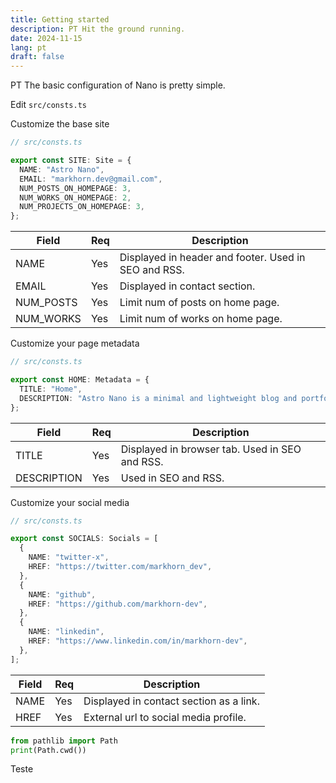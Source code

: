 ```yaml
---
title: Getting started
description: PT Hit the ground running.
date: 2024-11-15
lang: pt
draft: false
---
```


PT The basic configuration of Nano is pretty simple.

Edit `src/consts.ts`

Customize the base site

```ts
// src/consts.ts

export const SITE: Site = {
  NAME: "Astro Nano",
  EMAIL: "markhorn.dev@gmail.com",
  NUM_POSTS_ON_HOMEPAGE: 3,
  NUM_WORKS_ON_HOMEPAGE: 2,
  NUM_PROJECTS_ON_HOMEPAGE: 3,
};
```

| Field     | Req | Description                                          |
| --------- | --- | ---------------------------------------------------- |
| NAME      | Yes | Displayed in header and footer. Used in SEO and RSS. |
| EMAIL     | Yes | Displayed in contact section.                        |
| NUM_POSTS | Yes | Limit num of posts on home page.                     |
| NUM_WORKS | Yes | Limit num of works on home page.                     |

Customize your page metadata

```ts
// src/consts.ts

export const HOME: Metadata = {
  TITLE: "Home",
  DESCRIPTION: "Astro Nano is a minimal and lightweight blog and portfolio.",
};
```

| Field       | Req | Description                                    |
| ----------- | --- | ---------------------------------------------- |
| TITLE       | Yes | Displayed in browser tab. Used in SEO and RSS. |
| DESCRIPTION | Yes | Used in SEO and RSS.                           |

Customize your social media

```ts
// src/consts.ts

export const SOCIALS: Socials = [
  {
    NAME: "twitter-x",
    HREF: "https://twitter.com/markhorn_dev",
  },
  {
    NAME: "github",
    HREF: "https://github.com/markhorn-dev",
  },
  {
    NAME: "linkedin",
    HREF: "https://www.linkedin.com/in/markhorn-dev",
  },
];
```

| Field | Req | Description                             |
| ----- | --- | --------------------------------------- |
| NAME  | Yes | Displayed in contact section as a link. |
| HREF  | Yes | External url to social media profile.   |

```python title="test.py"
from pathlib import Path
print(Path.cwd())
```

Teste
